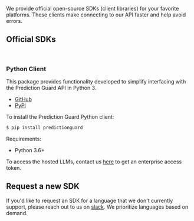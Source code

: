 We provide official open-source SDKs (client libraries) for your favorite platforms. These clients make connecting to our API faster and help avoid errors.

## Official SDKs

<br />

<Cards>
  <Card title="Python" icon="fa-brands fa-python" href="#pythonclient" />
  <Card title="Node.js" icon="fa-brands fa-js" href="https://predictionguard.github.io/js-client/" />
  <Card title="Go" icon="fa-brands fa-golang" href="https://pkg.go.dev/github.com/predictionguard/go-client" />
  <Card title="Rust" icon="fa-brands fa-rust" href="https://crates.io/crates/prediction-guard" />
</Cards>

### <a id="pythonclient">Python Client</a>

This package provides functionality developed to simplify interfacing with the Prediction Guard API in Python 3.

- [GitHub](https://github.com/predictionguard/python-client)
- [PyPI](https://pypi.org/project/predictionguard/)

To install the Prediction Guard Python client:

```bash copy
$ pip install predictionguard
```

Requirements:

- Python 3.6+

To access the hosted LLMs, contact us [here](https://www.predictionguard.com/getting-started) to get an enterprise access token.

## Request a new SDK

If you'd like to request an SDK for a language that we don't currently support, please reach out to us on [slack](https://join.slack.com/t/prediction-guard/shared_invite/zt-1pwck5pgg-bctLNmqk~CjK3GmJc23UHg). We prioritize languages based on demand.
